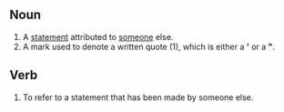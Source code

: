 ==Noun==
#A [[statement]] attributed to [[someone]] else.
#A mark used to denote a written quote (1), which is either a '''<nowiki>'</nowiki>''' or a '''"'''.

==Verb==
#To refer to a statement that has been made by someone else.